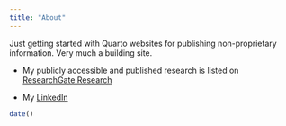 ```yaml
---
title: "About"
---
```


Just getting started with Quarto websites for publishing non-proprietary information. Very much a building site.

-   My publicly accessible and published research is listed on [ResearchGate Research](https://www.researchgate.net/profile/Sean-Walsh-9/research "ResearchGate Research")

-   My [LinkedIn](https://www.linkedin.com/in/sean-walsh-20299b7b/ "LinkedIn")

```r
date()
```
